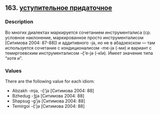 ## 163. <a href =  'https://agricolamz.github.io/The_Circassian_Isoglosses_Database/163.html'>уступительное придаточное</a>
### Description

Во многих диалектах маркируется сочетанием инструменталиса (ср. условное наклонение, маркированное просто инструменталисом [Ситимова 2004: 87-88]) и аддитивного -jə, но не в абадзехском — там используется сочетание с кондиционалисом -me-jə (-ми) и вариант с темиргоевским инструменталисом -č̣’e-jə (-кIи). Имеет значение типа "хотя и".

### Values
There are the following value for each idiom:

* Abzakh  -mjə, -č̣’jə [Ситимова 2004: 88] 
* Bzhedug  -ǯjə [Ситимова 2004: 88] 
* Shapsug  -g’jə [Ситимова 2004: 88] 
* Temirgoi  -č̣’jə [Ситимова 2004: 88] 

